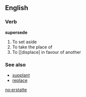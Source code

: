 ==English==
===Verb===
'''supersede'''

# To set aside
# To take the place of
# To [[displace] in favour of another

===See also===
* [[supplant]]
* [[replace]]
[[no:erstatte]]